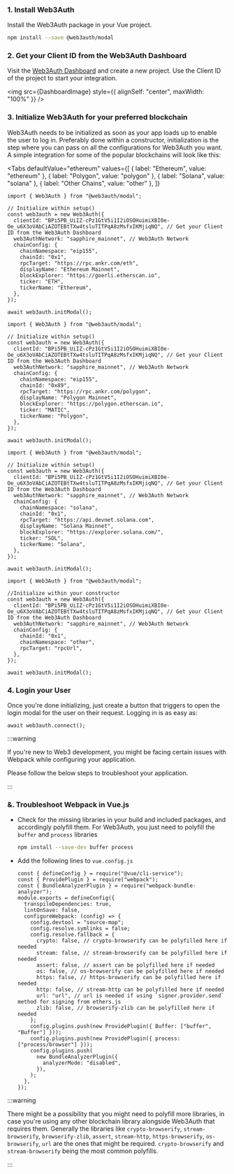 
### 1. Install Web3Auth

Install the Web3Auth package in your Vue project.

```bash npm2yarn
npm install --save @web3auth/modal
```

### 2. Get your Client ID from the Web3Auth Dashboard

Visit the [Web3Auth Dashboard](https://dashboard.web3auth.io) and create a new project. Use the Client ID of the project to start your integration.

<img src={DashboardImage} style={{ alignSelf: "center", maxWidth: "100%" }} />

### 3. Initialize Web3Auth for your preferred blockchain

Web3Auth needs to be initialized as soon as your app loads up to enable the user to log in. Preferably done within a constructor, initialization is
the step where you can pass on all the configurations for Web3Auth you want. A simple integration for some of the popular blockchains will look like
this:

<Tabs
  defaultValue="ethereum"
  values={[
    { label: "Ethereum", value: "ethereum" },
    { label: "Polygon", value: "polygon" },
    { label: "Solana", value: "solana" },
    { label: "Other Chains", value: "other" },
  ]}
>

<TabItem value="ethereum">

```tsx
import { Web3Auth } from "@web3auth/modal";

// Initialize within setup()
const web3auth = new Web3Auth({
  clientId: "BPi5PB_UiIZ-cPz1GtV5i1I2iOSOHuimiXBI0e-Oe_u6X3oVAbCiAZOTEBtTXw4tsluTITPqA8zMsfxIKMjiqNQ", // Get your Client ID from the Web3Auth Dashboard
  web3AuthNetwork: "sapphire_mainnet", // Web3Auth Network
  chainConfig: {
    chainNamespace: "eip155",
    chainId: "0x1",
    rpcTarget: "https://rpc.ankr.com/eth",
    displayName: "Ethereum Mainnet",
    blockExplorer: "https://goerli.etherscan.io",
    ticker: "ETH",
    tickerName: "Ethereum",
  },
});

await web3auth.initModal();
```

</TabItem>

<TabItem value="polygon">

```tsx
import { Web3Auth } from "@web3auth/modal";

// Initialize within setup()
const web3auth = new Web3Auth({
  clientId: "BPi5PB_UiIZ-cPz1GtV5i1I2iOSOHuimiXBI0e-Oe_u6X3oVAbCiAZOTEBtTXw4tsluTITPqA8zMsfxIKMjiqNQ", // Get your Client ID from the Web3Auth Dashboard
  web3AuthNetwork: "sapphire_mainnet", // Web3Auth Network
  chainConfig: {
    chainNamespace: "eip155",
    chainId: "0x89",
    rpcTarget: "https://rpc.ankr.com/polygon",
    displayName: "Polygon Mainnet",
    blockExplorer: "https://polygon.etherscan.io",
    ticker: "MATIC",
    tickerName: "Polygon",
  },
});

await web3auth.initModal();
```

</TabItem>

<TabItem value="solana">

```tsx
import { Web3Auth } from "@web3auth/modal";

// Initialize within setup()
const web3auth = new Web3Auth({
  clientId: "BPi5PB_UiIZ-cPz1GtV5i1I2iOSOHuimiXBI0e-Oe_u6X3oVAbCiAZOTEBtTXw4tsluTITPqA8zMsfxIKMjiqNQ", // Get your Client ID from the Web3Auth Dashboard
  web3AuthNetwork: "sapphire_mainnet", // Web3Auth Network
  chainConfig: {
    chainNamespace: "solana",
    chainId: "0x1",
    rpcTarget: "https://api.devnet.solana.com",
    displayName: "Solana Mainnet",
    blockExplorer: "https://explorer.solana.com/",
    ticker: "SOL",
    tickerName: "Solana",
  },
});

await web3auth.initModal();
```

</TabItem>

<TabItem value="other">

```tsx
import { Web3Auth } from "@web3auth/modal";

//Initialize within your constructor
const web3auth = new Web3Auth({
  clientId: "BPi5PB_UiIZ-cPz1GtV5i1I2iOSOHuimiXBI0e-Oe_u6X3oVAbCiAZOTEBtTXw4tsluTITPqA8zMsfxIKMjiqNQ", // Get your Client ID from the Web3Auth Dashboard
  web3AuthNetwork: "sapphire_mainnet", // Web3Auth Network
  chainConfig: {
    chainId: "0x1",
    chainNamespace: "other",
    rpcTarget: "rpcUrl",
  },
});

await web3auth.initModal();
```

</TabItem>

</Tabs>

### 4. Login your User

Once you're done initializing, just create a button that triggers to open the login modal for the user on their request. Logging in is as easy as:

```tsx
await web3auth.connect();
```

:::warning

If you're new to Web3 development, you might be facing certain issues with Webpack while configuring your application.

Please follow the below steps to troubleshoot your application.

:::

### &. Troubleshoot Webpack in Vue.js

- Check for the missing libraries in your build and included packages, and accordingly polyfill them. For Web3Auth, you just need to polyfill the
  `buffer` and `process` libraries

  ```bash npm2yarn
  npm install --save-dev buffer process
  ```

- Add the following lines to `vue.config.js`

  ```tsx
  const { defineConfig } = require("@vue/cli-service");
  const { ProvidePlugin } = require("webpack");
  const { BundleAnalyzerPlugin } = require("webpack-bundle-analyzer");
  module.exports = defineConfig({
    transpileDependencies: true,
    lintOnSave: false,
    configureWebpack: (config) => {
      config.devtool = "source-map";
      config.resolve.symlinks = false;
      config.resolve.fallback = {
        crypto: false, // crypto-browserify can be polyfilled here if needed
        stream: false, // stream-browserify can be polyfilled here if needed
        assert: false, // assert can be polyfilled here if needed
        os: false, // os-browserify can be polyfilled here if needed
        https: false, // https-browserify can be polyfilled here if needed
        http: false, // stream-http can be polyfilled here if needed
        url: "url", // url is needed if using `signer.provider.send` method for signing from ethers.js
        zlib: false, // browserify-zlib can be polyfilled here if needed
      };
      config.plugins.push(new ProvidePlugin({ Buffer: ["buffer", "Buffer"] }));
      config.plugins.push(new ProvidePlugin({ process: ["process/browser"] }));
      config.plugins.push(
        new BundleAnalyzerPlugin({
          analyzerMode: "disabled",
        }),
      );
    },
  });
  ```

:::warning

There might be a possibility that you might need to polyfill more libraries, in case you're using any other blockchain library alongside Web3Auth that
requires them. Generally the libraries like `crypto-browserify`, `stream-browserify`, `browserify-zlib`, `assert`, `stream-http`, `https-browserify`,
`os-browserify`, `url` are the ones that might be required. `crypto-browserify` and `stream-browserify` being the most common polyfills.

:::
